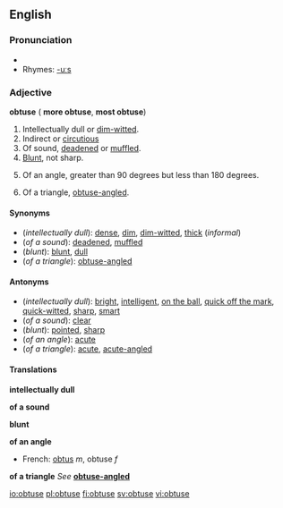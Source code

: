 ==English==
===Pronunciation===
*{{audio|en-us-obtuse.ogg|Audio (US)}}
*Rhymes: [[Rhymes:English:-uːs|-uːs]]

===Adjective===
'''obtuse''' ({{compar}} '''more obtuse''', {{superl}} '''most obtuse''')

#Intellectually dull or [[dim-witted]].
#Indirect or [[circutious]]
#Of sound, [[deaden]]ed or [[muffle]]d.
#[[Blunt]], not sharp.
#{{geometry}} Of an angle, greater than 90 degrees but less than 180 degrees.
#{{geometry}} Of a triangle, [[obtuse-angled]].

====Synonyms====
*(''intellectually dull''): [[dense]], [[dim]], [[dim-witted]], [[thick]] (''informal'')
*(''of a sound''): [[deaden]]ed, [[muffle]]d
*(''blunt''): [[blunt]], [[dull]]
*(''of a triangle''): [[obtuse-angled]]

====Antonyms====
*(''intellectually dull''): [[bright]], [[intelligent]], [[on the ball]], [[quick off the mark]], [[quick-witted]], [[sharp]], [[smart]]
*(''of a sound''): [[clear]]
*(''blunt''): [[pointed]], [[sharp]]
*(''of an angle''): [[acute]]
*(''of a triangle''): [[acute]], [[acute-angled]]

====Translations====
'''intellectually dull'''
{{top}}
{{mid}}
{{bottom}}

'''of a sound'''
{{top}}
{{mid}}
{{bottom}}

'''blunt'''
{{top}}
{{mid}}
{{bottom}}

'''of an angle'''
{{top}}
*French: [[obtus]] ''m'', obtuse ''f''
{{mid}}
{{bottom}}

'''of a triangle'''
''See'' '''[[obtuse-angled]]'''

[[io:obtuse]]
[[pl:obtuse]]
[[fi:obtuse]]
[[sv:obtuse]]
[[vi:obtuse]]